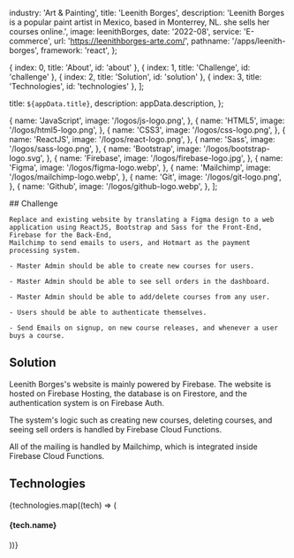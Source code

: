 
  industry: 'Art & Painting',
  title: 'Leenith Borges',
  description: 'Leenith Borges is a popular paint artist in Mexico, based in Monterrey, NL. she sells her courses online.',
  image: leenithBorges,
  date: '2022-08',
  service: 'E-commerce',
  url: 'https://leenithborges-arte.com/',
  pathname: '/apps/leenith-borges',
  framework: 'react',
};

  { index: 0, title: 'About', id: 'about' },
  { index: 1, title: 'Challenge', id: 'challenge' },
  { index: 2, title: 'Solution', id: 'solution' },
  { index: 3, title: 'Technologies', id: 'technologies' },
];

  title: `${appData.title}`,
  description: appData.description,
};

  {
    name: 'JavaScript',
    image: '/logos/js-logo.png',
  },
  {
    name: 'HTML5',
    image: '/logos/html5-logo.png',
  },
  {
    name: 'CSS3',
    image: '/logos/css-logo.png',
  },
  {
    name: 'ReactJS',
    image: '/logos/react-logo.png',
  },
  {
    name: 'Sass',
    image: '/logos/sass-logo.png',
  },
  {
    name: 'Bootstrap',
    image: '/logos/bootstrap-logo.svg',
  },
  {
    name: 'Firebase',
    image: '/logos/firebase-logo.jpg',
  },
  {
    name: 'Figma',
    image: '/logos/figma-logo.webp',
  },
  {
    name: 'Mailchimp',
    image: '/logos/mailchimp-logo.webp',
  },
  {
    name: 'Git',
    image: '/logos/git-logo.png',
  },
  {
    name: 'Github',
    image: '/logos/github-logo.webp',
  },
];

<Container>

<Border className="my-8" />

  <Section id="challenge">
    ## Challenge

    Replace and existing website by translating a Figma design to a web application using ReactJS, Bootstrap and Sass for the Front-End, Firebase for the Back-End, 
    Mailchimp to send emails to users, and Hotmart as the payment processing system.

    - Master Admin should be able to create new courses for users.

    - Master Admin should be able to see sell orders in the dashboard.

    - Master Admin should be able to add/delete courses from any user.

    - Users should be able to authenticate themselves.

    - Send Emails on signup, on new course releases, and whenever a user buys a course.

  </Section>

<Border className="my-8" />

<Section id="solution">

## Solution

<AppSolution image='leenith-borges.png' href={appData.url}>

Leenith Borges's website is mainly powered by Firebase. The website is hosted on Firebase Hosting, the database is on Firestore, and the authentication 
system is on Firebase Auth.

The system's logic such as creating new courses, deleting courses, and seeing sell orders is handled by Firebase Cloud Functions.

All of the mailing is handled by Mailchimp, which is integrated inside Firebase Cloud Functions.

</AppSolution>

</Section>

<Border className="my-8" />

<Section id="technologies">

## Technologies

<FadeInStagger className="flex gap-4 mt-6 flex-wrap" faster once>
  {technologies.map((tech) => (
    <FadeIn key={tech.name}>
      <div className="mt-auto">
        <Image
          src={tech.image}
          className="object-contain rounded-md m-auto"
          alt=""
          height={64}
          width={64}
          style={{
            width: 64,
            height: 64,
          }}
        />
        <h4 className="text-sm font-semibold tracking-tight text-[#525df3] text-center bg-white rounded-full w-min px-2 m-2 mx-auto">{tech.name}</h4>
      </div>
    </FadeIn>
  ))}
</FadeInStagger>

</Section>

</Container>